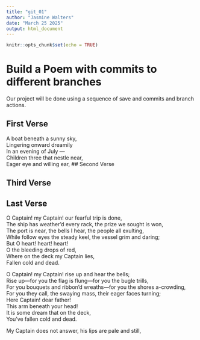 ```yaml
---
title: "git_01"
author: "Jasmine Walters"
date: "March 25 2025"
output: html_document
---
```


```r
knitr::opts_chunk$set(echo = TRUE)
```
# Build a Poem with commits to different branches
Our project will be done using a sequence of save and commits and branch actions.
<!-- Do not modify or change any text in "!--" bracketed areas such as this --- these are instructions to
you, if you change any of this the git program will notice it and compromise your git merging strategy !-->

## First Verse 
<!--Put the first five lines of a poem by Lewis Carrol in this section!-->

A boat beneath a sunny sky,  
Lingering onward dreamily  
In an evening of July —  
Children three that nestle near,  
Eager eye and willing ear,
## Second Verse
<!--Put the first five lines of a poem by Robert Frost here!-->

## Third Verse
<!--Put the first two verses of The Walrus and the Carpenter here!-->

## Last Verse
<!--Put a short poem you created using chatGPT of 20 to 30 lines,here!-->
O Captain! my Captain! our fearful trip is done,  
The ship has weather’d every rack, the prize we sought is won,  
The port is near, the bells I hear, the people all exulting,  
While follow eyes the steady keel, the vessel grim and daring;  
                         But O heart! heart! heart!  
                            O the bleeding drops of red,  
                               Where on the deck my Captain lies,  
                                  Fallen cold and dead.  

O Captain! my Captain! rise up and hear the bells;  
Rise up—for you the flag is flung—for you the bugle trills,  
For you bouquets and ribbon’d wreaths—for you the shores a-crowding,  
For you they call, the swaying mass, their eager faces turning;  
                         Here Captain! dear father!  
                            This arm beneath your head!  
                               It is some dream that on the deck,  
                                 You’ve fallen cold and dead.  

My Captain does not answer, his lips are pale and still,  
